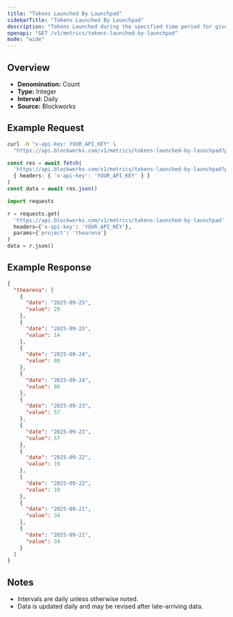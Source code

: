 ```yaml
---
title: "Tokens Launched By Launchpad"
sidebarTitle: "Tokens Launched By Launchpad"
description: "Tokens Launched during the specified time period for given launchpad."
openapi: "GET /v1/metrics/tokens-launched-by-launchpad"
mode: "wide"
---
```


## Overview

- **Denomination:** Count
- **Type:** Integer
- **Interval:** Daily
- **Source:** Blockworks

## Example Request

<CodeGroup>

```bash cURL
curl -H "x-api-key: YOUR_API_KEY" \
  "https://api.blockworks.com/v1/metrics/tokens-launched-by-launchpad?project=thearena"
```

```typescript TypeScript
const res = await fetch(
  'https://api.blockworks.com/v1/metrics/tokens-launched-by-launchpad?project=thearena',
  { headers: { 'x-api-key': 'YOUR_API_KEY' } }
)
const data = await res.json()
```

```python Python
import requests

r = requests.get(
  'https://api.blockworks.com/v1/metrics/tokens-launched-by-launchpad',
  headers={'x-api-key': 'YOUR_API_KEY'},
  params={'project': 'thearena'}
)
data = r.json()
```

</CodeGroup>

## Example Response

```json
{
  "thearena": [
    {
      "date": "2025-09-25",
      "value": 29
    },
    {
      "date": "2025-09-25",
      "value": 14
    },
    {
      "date": "2025-09-24",
      "value": 80
    },
    {
      "date": "2025-09-24",
      "value": 80
    },
    {
      "date": "2025-09-23",
      "value": 57
    },
    {
      "date": "2025-09-23",
      "value": 57
    },
    {
      "date": "2025-09-22",
      "value": 19
    },
    {
      "date": "2025-09-22",
      "value": 19
    },
    {
      "date": "2025-09-21",
      "value": 34
    },
    {
      "date": "2025-09-21",
      "value": 34
    }
  ]
}
```

## Notes
- Intervals are daily unless otherwise noted.
- Data is updated daily and may be revised after late-arriving data.